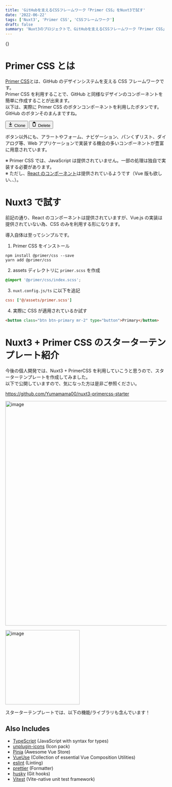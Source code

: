```yaml
---
title: 'GitHubを支えるCSSフレームワーク「Primer CSS」をNuxt3で試す'
date: '2022-06-22'
tags: ['Nuxt3', 'Primer CSS', 'CSSフレームワーク']
draft: false
summary: 'Nuxt3のプロジェクトで、GitHubを支えるCSSフレームワーク「Primer CSS」を試してみました。スターターテンプレートも公開しています。'
---
```


{<TOCInline toc={props.toc} toHeading={1} asDisclosure />}

<link href="https://unpkg.com/@primer/css@^19.0.0/dist/primer.css" rel="stylesheet" />

# Primer CSS とは

[Primer CSS](https://primer.style/css/)とは、GitHub のデザインシステムを支える CSS フレームワークです。<br />
Primer CSS を利用することで、GitHub と同様なデザインのコンポーネントを簡単に作成することが出来ます。<br/>
以下は、実際に Primer CSS のボタンコンポーネントを利用したボタンです。GitHub のボタンそのまんまですね。

<button className="btn btn-primary" type="button">
  <svg
    className="octicon"
    xmlns="http://www.w3.org/2000/svg"
    viewBox="0 0 16 16"
    width="16"
    height="16"
  >
    <path
      fillRule="evenodd"
      d="M7.47 10.78a.75.75 0 001.06 0l3.75-3.75a.75.75 0 00-1.06-1.06L8.75 8.44V1.75a.75.75 0 00-1.5 0v6.69L4.78 5.97a.75.75 0 00-1.06 1.06l3.75 3.75zM3.75 13a.75.75 0 000 1.5h8.5a.75.75 0 000-1.5h-8.5z"
    ></path>
  </svg>
  <span>Clone</span>
  <span className="dropdown-caret"></span>
</button>

<button className="btn btn-danger" type="button">
  <svg
    className="octicon"
    xmlns="http://www.w3.org/2000/svg"
    viewBox="0 0 16 16"
    width="16"
    height="16"
  >
    <path
      fillRule="evenodd"
      d="M6.5 1.75a.25.25 0 01.25-.25h2.5a.25.25 0 01.25.25V3h-3V1.75zm4.5 0V3h2.25a.75.75 0 010 1.5H2.75a.75.75 0 010-1.5H5V1.75C5 .784 5.784 0 6.75 0h2.5C10.216 0 11 .784 11 1.75zM4.496 6.675a.75.75 0 10-1.492.15l.66 6.6A1.75 1.75 0 005.405 15h5.19c.9 0 1.652-.681 1.741-1.576l.66-6.6a.75.75 0 00-1.492-.149l-.66 6.6a.25.25 0 01-.249.225h-5.19a.25.25 0 01-.249-.225l-.66-6.6z"
    ></path>
  </svg>
  <span>Delete</span>
</button>

ボタン以外にも、アラートやフォーム、ナビゲーション、パンくずリスト、ダイアログ等、Web アプリケーションで実装する機会の多いコンポーネントが豊富に用意されています。

※ Primer CSS では、JavaScript は提供されていません。一部の処理は独自で実装する必要があります。<br />
※ ただし、[React のコンポーネント](https://primer.style/react/)は提供されているようです（Vue 版も欲しい、、）。

# Nuxt3 で試す

前記の通り、React のコンポーネントは提供されていますが、Vue.js の実装は提供されていない為、CSS のみを利用する形になります。

導入自体は至ってシンプルです。

1. Primer CSS をインストール

```shell
npm install @primer/css --save
yarn add @primer/css
```

2. assets ディレクトリに `primer.scss` を作成

```scss
@import '@primer/css/index.scss';
```

3. `nuxt.config.js/ts` に以下を追記

```conf
css: ['@/assets/primer.scss']
```

4. 実際に CSS が適用されているか試す

```html
<button class="btn btn-primary mr-2" type="button">Primary</button>
```

# Nuxt3 + Primer CSS のスターターテンプレート紹介

今後の個人開発では、Nuxt3 + PrimerCSS を利用していこうと思うので、スターターテンプレートを作成してみました。<br/>
以下で公開していますので、気になった方は是非ご参照ください。

https://github.com/Yumamama00/nuxt3-primercss-starter

<img
  width="700"
  alt="image"
  src="https://user-images.githubusercontent.com/68138518/175038618-4dde000f-fcc5-4324-9ba3-da2bac0ad0ff.png"
/>

<img
  width="232"
  alt="image"
  src="https://user-images.githubusercontent.com/68138518/174828139-60d8cbb5-6925-4e14-8af2-918232ba924d.png"
/>

スターターテンプレートでは、以下の機能/ライブラリも含んでいます！

## Also Includes

- [TypeScript](https://www.typescriptlang.org/) (JavaScript with syntax for types)
- [unplugin-icons](https://github.com/antfu/unplugin-icons) (Icon pack)
- [Pinia](https://pinia.vuejs.org/) (Awesome Vue Store)
- [VueUse](https://vueuse.org/) (Collection of essential Vue Composition Utilities)
- [eslint](https://eslint.org/) (Linting)
- [prettier](https://prettier.io/) (Formatter)
- [husky](https://typicode.github.io/husky/#/) (Git hooks)
- [Vitest](https://vitest.dev/) (Vite-native unit test framework)
